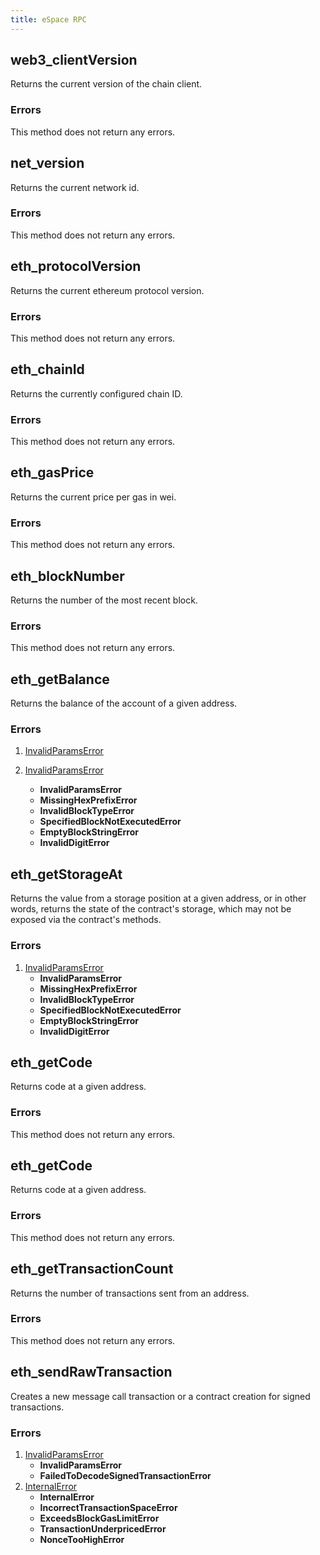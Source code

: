```yaml
---
title: eSpace RPC
---
```



## web3_clientVersion

Returns the current version of the chain client. 

### Errors

This method does not return any errors.



## net_version

Returns the current network id.

### Errors

This method does not return any errors.



## eth_protocolVersion

Returns the current ethereum protocol version.

### Errors

This method does not return any errors.


## eth_chainId

Returns the currently configured chain ID.

### Errors

This method does not return any errors.


## eth_gasPrice

Returns the current price per gas in wei.

### Errors

This method does not return any errors.


## eth_blockNumber

Returns the number of the most recent block.

### Errors

This method does not return any errors.


## eth_getBalance

Returns the balance of the account of a given address.

### Errors


1.  [InvalidParamsError](./errors#invalidparamserror)

1.  [InvalidParamsError](./errors#invalidparamserror)
    *   **InvalidParamsError**
    *   **MissingHexPrefixError**
    *   **InvalidBlockTypeError**
    *   **SpecifiedBlockNotExecutedError**
    *   **EmptyBlockStringError**
    *   **InvalidDigitError**

## eth_getStorageAt

Returns the value from a storage position at a given address, or in other words, returns the state of the contract's storage, which may not be exposed via the contract's methods.

### Errors

1.  [InvalidParamsError](./errors#invalidparamserror)
    *   **InvalidParamsError**
    *   **MissingHexPrefixError**
    *   **InvalidBlockTypeError**
    *   **SpecifiedBlockNotExecutedError**
    *   **EmptyBlockStringError**
    *   **InvalidDigitError**

## eth_getCode

Returns code at a given address.

### Errors

This method does not return any errors.


## eth_getCode

Returns code at a given address.

### Errors

This method does not return any errors.


## eth_getTransactionCount

Returns the number of transactions sent from an address.

### Errors

This method does not return any errors.


## eth_sendRawTransaction

Creates a new message call transaction or a contract creation for signed transactions.

### Errors

1.  [InvalidParamsError](./errors#invalidparamserror)
    *   **InvalidParamsError**
    *   **FailedToDecodeSignedTransactionError**
1.  [InternalError](./errors#internalerror)
    *   **InternalError**
    *   **IncorrectTransactionSpaceError**
    *   **ExceedsBlockGasLimitError**
    *   **TransactionUnderpricedError**
    *   **NonceTooHighError**
